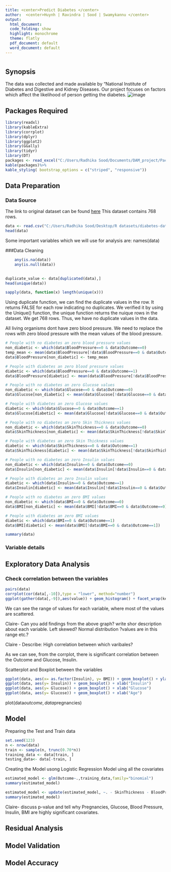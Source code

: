 ---
title: <center>Predict Diabetes </center> 
author:  <center>Huynh | Ravindra | Sood | Swamykannu </center>
output:
  html_document:
  code_folding: show
  highlight: monochrome
  theme: flatly
  pdf_document: default
  word_document: default
---

# {.tabset .tabset-fade .tabset-pills}

## Synopsis 
The data was collected and made available by "National Institute of Diabetes and Digestive and Kidney Diseases. Our project focuses on factors which affect the likelihood of person getting the diabetes.
![image](https://3n9hl3wy2ektx6nh3y3tpu15-wpengine.netdna-ssl.com/wp-content/uploads/sites/22/2019/01/diabetestest_647161.jpg)

## Packages Required
```{r List of packages used for the project}
library(readxl)
library(kableExtra)
library(corrplot)
library(dplyr)
library(ggplot2)
library(GGally)
library(tidyr)
library(DT)
packages <- read_excel("C:/Users/Radhika Sood/Documents/DAM_project/Packages.xlsx")
kable(packages)%>%
kable_styling( bootstrap_options = c("striped", "responsive"))

```

## Data Preparation

### Data Source

The link to original dataset can be found [here](https://www.kaggle.com/kandij/diabetes-dataset)
This dataset contains 768 rows.
```{r Importing data from URL into the table} 
data <- read.csv("C:/Users/Radhika Sood/Desktop/R datasets/diabetes-dataset/diabetes2.csv", stringsAsFactors = FALSE, header = TRUE)
head(data)
```
Some important variables which we will use for analysis are:
names(data)

###Data Cleaning 

```{r Check for missing values}
    any(is.na(data))
    any(is.null(data))
    
```
```{r Check for duplicate values}
duplicate_value <- data[duplicated(data),]
head(unique(data))

sapply(data, function(x) length(unique(x)))
```
Using duplicate function, we can find the duplicate values in the row. It returns FALSE for each row indicating no duplicates. We verified it by using the Unique() function, the unique function returns the nuique rows in the dataset. We get 768 rows. Thus, we have no duplicate values in the data.
 
 
All living organisms dont have zero blood pressure. We need to replace the rows with zero blood pressure with the mean values of the blood pressure.  
```{r Check for incorrect values and replace with relevant values}
# People with no diabetes an zero blood pressure values
non_diabetic <- which(data$BloodPressure==0 & data$Outcome==0)
temp_mean <- mean(data$BloodPressure[!data$BloodPressure==0 & data$Outcome==0])
data$BloodPressure[non_diabetic] <- temp_mean

# People with diabetes an zero blood pressure values
diabetic <- which(data$BloodPressure==0 & data$Outcome==1)
data$BloodPressure[diabetic] <- mean(data$BloodPressure[!data$BloodPressure==0 & data$Outcome==1])

# People with no diabetes an zero Glucose values
non_diabetic <- which(data$Glucose==0 & data$Outcome==0)
data$Glucose[non_diabetic] <- mean(data$Glucose[!data$Glucose==0 & data$Outcome==0])

# People with diabetes an zero Glucose values
diabetic <- which(data$Glucose==0 & data$Outcome==1)
data$Glucose[diabetic] <- mean(data$Glucose[!data$Glucose==0 & data$Outcome==1])

# People with no diabetes an zero Skin Thickness values
non_diabetic <- which(data$SkinThickness==0 & data$Outcome==0)
data$SkinThickness[non_diabetic] <- mean(data$SkinThickness[!data$SkinThickness==0 & data$Outcome==0])

# People with diabetes an zero Skin Thickness values
diabetic <- which(data$SkinThickness==0 & data$Outcome==1)
data$SkinThickness[diabetic] <- mean(data$SkinThickness[!data$SkinThickness==0 & data$Outcome==1])

# People with no diabetes an zero Insulin values
non_diabetic <- which(data$Insulin==0 & data$Outcome==0)
data$Insulin[non_diabetic] <- mean(data$Insulin[!data$Insulin==0 & data$Outcome==0])

# People with diabetes an zero Insulin values
diabetic <- which(data$Insulin==0 & data$Outcome==1)
data$Insulin[diabetic] <- mean(data$Insulin[!data$Insulin==0 & data$Outcome==1])

# People with no diabetes an zero BMI values
non_diabetic <- which(data$BMI==0 & data$Outcome==0)
data$BMI[non_diabetic] <- mean(data$BMI[!data$BMI==0 & data$Outcome==0])

# People with diabetes an zero BMI values
diabetic <- which(data$BMI==0 & data$Outcome==1)
data$BMI[diabetic] <- mean(data$BMI[!data$BMI==0 & data$Outcome==1])

summary(data)
```
### Variable details 
  
## Exploratory Data Analysis
### Check correlation between the variables 
```{r}

pairs(data)
corrplot(cor(data[,-10]),type = "lower", method="number")
ggplot(gather(data[,-9]),aes(value)) + geom_histogram() + facet_wrap(key~.,scales="free_x")
```
We can see the range of values for each variable, where most of the values are scattered.

Claire- Can you add findings from the above graph? write shor description about each variable. Left skewed? Normal distribution ?values are in this range etc.?

Claire - Describe: High correlation between which varibales?

As we can see, from the corrplot, there is significant correlation between the Outcome and Glucose, Insulin.


Scatterplot and Boxplot between the variables

```{r}

ggplot(data, aes(x= as.factor(Insulin), y= BMI)) + geom_boxplot() + ylab("Pregnancies") + facet_grid("as.factor(Outcome)~.")
ggplot(data, aes(y= Insulin)) + geom_boxplot() + xlab("Insulin")
ggplot(data, aes(y= Glucose)) + geom_boxplot() + xlab("Glucose")
ggplot(data, aes(y= Glucose)) + geom_boxplot() + xlab("Age")

```

plot(data$outcome,data$pregnancies)

## Model
Preparing the Test and Train data
```{r}
set.seed(123)
n <- nrow(data)
train <- sample(n, trunc(0.70*n))
training_data <- data[train, ]
testing_data<- data[-train, ]
```


Creating the Model usong Logistic Regression
Model uing all the covariates
```{r}
estimated_model <- glm(Outcome~.,training_data,family="binomial")
summary(estimated_model)
```
```{r}
estimated_model <- update(estimated_model, ~. - SkinThickness - BloodPressure - Age - DiabetesPedigreeFunction)
summary(estimated_model)
```

Claire- discuss p-value and tell why Pregnancies, Glucose, Blood Pressure, Insulin, BMI are highly significant covariates.



## Residual Analysis

## Model Validation

## Model Accuracy
